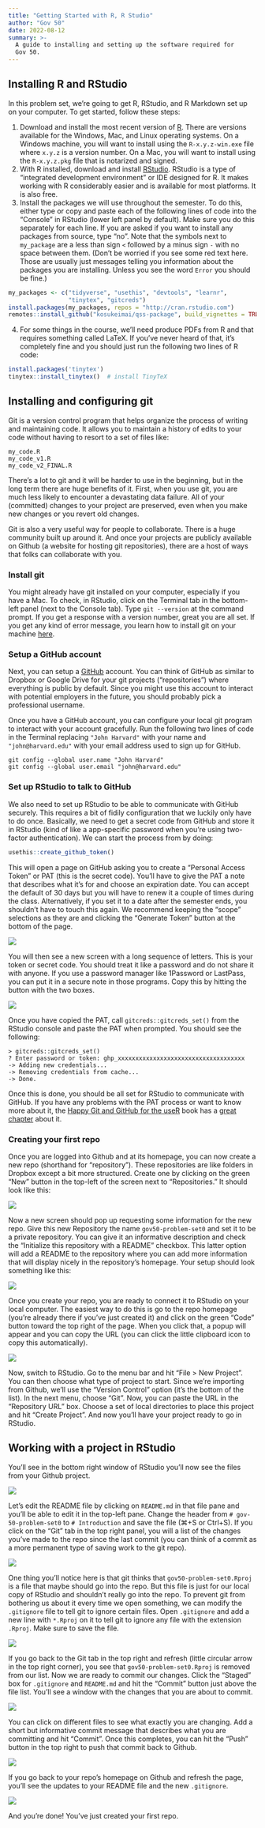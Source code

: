 ```yaml
---
title: "Getting Started with R, R Studio"
author: "Gov 50"
date: 2022-08-12
summary: >-
  A guide to installing and setting up the software required for
  Gov 50. 
---
```


## Installing R and RStudio

In this problem set, we're going to get R, RStudio, and R Markdown set up on your computer. To get started, follow these steps: 

1. Download and install the most recent version of [R][]. There are versions available for the Windows, Mac, and Linux operating systems. On a Windows machine, you will want to install using the `R-x.y.z-win.exe` file where `x.y.z` is a version number. On a Mac, you will want to install using the `R-x.y.z.pkg` file that is notarized and signed. 
2. With R installed, download and install [RStudio][]. RStudio is a type of "integrated development environment" or IDE designed for R. It makes working with R considerably easier and is available for most platforms. It is also free. 
3. Install the packages we will use throughout the semester. To do this, either type or copy and paste each of the following lines of code into the "Console" in RStudio (lower left panel by default). Make sure you do this separately for each line. If you are asked if you want to install any packages from source, type "no". Note that the symbols next to `my_package` are a less than sign `<` followed by a minus sign `-` with no space between them. (Don't be worried if you see some red text here. Those are usually just messages telling you information about the packages you are installing. Unless you see the word `Error` you should be fine.)

```r
my_packages <- c("tidyverse", "usethis", "devtools", "learnr",
                 "tinytex", "gitcreds")
install.packages(my_packages, repos = "http://cran.rstudio.com")
remotes::install_github("kosukeimai/qss-package", build_vignettes = TRUE)
```
  


4. For some things in the course, we'll need produce PDFs from R and that requires something called LaTeX. If you've never heard of that, it's completely fine and you should just run the following two lines of R code:

```r
install.packages('tinytex')
tinytex::install_tinytex()  # install TinyTeX
```


## Installing and configuring git

Git is a version control program that helps organize the process of writing and maintaining code. It allows you to maintain a history of edits to your code without having to resort to a set of files like:

```
my_code.R
my_code_v1.R
my_code_v2_FINAL.R
```

There's a lot to git and it will be harder to use in the beginning, but in the long term there are huge benefits of it. First, when you use git, you are much less likely to encounter a devastating data failure. All of your (committed) changes to your project are preserved, even when you make new changes or you revert old changes. 

Git is also a very useful way for people to collaborate. There is a huge community built up around it. And once your projects are publicly available on Github (a website for hosting git repositories), there are a host of ways that folks can collaborate with you. 

### Install git

You might already have git installed on your computer, especially if you have a Mac. To check, in RStudio, click on the Terminal tab in the bottom-left panel (next to the Console tab). Type `git --version` at the command prompt. If you get a response with a version number, great you are all set. If you get any kind of error message, you learn how to install git on your machine [here][happygit]. 

### Setup a GitHub account

Next, you can setup a [GitHub][] account. You can think of GitHub as similar to Dropbox or Google Drive for your git projects ("repositories") where everything is public by default. Since you might use this account to interact with potential employers in the future, you should probably pick a professional username. 

Once you have a GitHub account, you can configure your local git program to interact with your account gracefully. Run the following two lines of code in the Terminal replacing `"John Harvard"` with your name and `"john@harvard.edu"` with your email address used to sign up for GitHub. 

```
git config --global user.name "John Harvard"
git config --global user.email "john@harvard.edu"
```

### Set up RStudio to talk to GitHub

We also need to set up RStudio to be able to communicate with GitHub securely. This requires a bit of fidily configuration that we luckily only have to do once. Basically, we need to get a secret code from GitHub and store it in RStudio (kind of like a app-specific password when you're using two-factor authentication). We can start the process from by doing:

```r
usethis::create_github_token()
```

This will open a page on GitHub asking you to create a "Personal Access Token" or PAT (this is the secret code). You'll have to give the PAT a note that describes what it's for and choose an expiration date. You can accept the default of 30 days but you will have to renew it a couple of times during the class. Alternatively, if you set it to a date after the semester ends, you shouldn't have to touch this again. We recommend keeping the "scope" selections as they are and clicking the "Generate Token" button at the bottom of the page.

![](/files/img/assignments/github-pat.png){fig-alt="Create a GitHub PAT"}

You will then see a new screen with a long sequence of letters. This is your token or secret code. You should treat it like a password and do not share it with anyone. If you use a password manager like 1Password or LastPass, you can put it in a secure note in those programs. Copy this by hitting the button with the two boxes. 

![](/files/img/assignments/github-pat-copy.png){fig-alt="Copy the GitHub PAT"}

Once you have copied the PAT, call `gitcreds::gitcreds_set()` from the RStudio console and paste the PAT when prompted. You should see the following:

```
> gitcreds::gitcreds_set()
? Enter password or token: ghp_xxxxxxxxxxxxxxxxxxxxxxxxxxxxxxxxxxxx
-> Adding new credentials...
-> Removing credentials from cache...
-> Done.
```

Once this is done, you should be all set for RStudio to communicate with GitHub. If you have any problems with the PAT process or want to know more about it, the [Happy Git and GitHub for the useR](https://happygitwithr.com/) book has a [great chapter](https://happygitwithr.com/https-pat.html) about it. 


### Creating your first repo

Once you are logged into Github and at its homepage, you can now create a new repo (shorthand for "repository"). These repositories are like folders in Dropbox except a bit more structured. Create one by clicking on the green "New" button in the top-left of the screen next to "Repositories." It should look like this:

![](/files/img/assignments/github-create-new.png){fig-alt="Create a new repo"}
 
Now a new screen should pop up requesting some information for the new repo. Give this new Repository the name `gov50-problem-set0` and set it to be a private repository. You can give it an informative description and check the "Initialize this repository with a README" checkbox. This latter option will add a README to the repository where you can add more information that will display nicely in the repository's homepage. Your setup should look something like this:

![](/files/img/assignments/github-create-options.png){fig-alt="New Repo Options"}


Once you create your repo, you are ready to connect it to RStudio on your local computer. The easiest way to do this is go to the repo homepage (you're already there if you've just created it) and click on the green "Code" button toward the top right of the page. When you click that, a popup will appear and you can copy the URL (you can click the little clipboard icon to copy this automatically). 

![](/files/img/assignments/github-clone.png){fig-alt="Cloning the repo"}

Now, switch to RStudio. Go to the menu bar and hit "File > New Project". You can then choose what type of project to start. Since we're importing from Github, we'll use the "Version Control" option (it's the bottom of the list). In the next menu, choose "Git". Now, you can paste the URL in the "Repository URL" box. Choose a set of local directories to place this project and hit "Create Project". And now you'll have your project ready to go in RStudio. 

## Working with a project in RStudio

You'll see in the bottom right window of RStudio you'll now see the files from your Github project. 

![](/files/img/assignments/rstudio-files.png){fig-alt="Files in RStudio"}


Let's edit the README file by clicking on `README.md` in that file pane and you'll be able to edit it in the top-left pane. Change the header from `# gov-50-problem-set0` to `# Introduction` and save the file (⌘+S or Ctrl+S). If you click on the "Git" tab in the top right panel, you will a list of the changes you've made to the repo since the last commit (you can think of a commit as a more permanent type of saving work to the git repo). 

![](/files/img/assignments/rstudio-git-panel.png){fig-alt="Git panel in RStudio"}


One thing you'll notice here is that git thinks that `gov50-problem-set0.Rproj` is a file that maybe should go into the repo. But this file is just for our local copy of RStudio and shouldn't really go into the repo. To prevent git from bothering us about it every time we open something, we can modify the `.gitignore` file to tell git to ignore certain files. Open `.gitignore` and add a new line with `*.Rproj` on it to tell git to ignore any file with the extension `.Rproj`. Make sure to save the file. 

![](/files/img/assignments/rstudio-edit-gitignore.png){fig-alt="Editing .gitignore"}


If you go back to the Git tab in the top right and refresh (little circular arrow in the top right corner), you see that `gov50-problem-set0.Rproj` is removed from our list. Now we are ready to commit our changes. Click the "Staged" box for `.gitignore` and `README.md` and hit the "Commit" button just above the file list. You'll see a window with the changes that you are about to commit. 

![](/files/img/assignments/rstudio-commit.png){fig-alt="Commit dialog box in RStudio"}


You can click on different files to see what exactly you are changing. Add a short but informative commit message that describes what you are committing and hit "Commit". Once this completes, you can hit the "Push" button in the top right to push that commit back to Github. 

![](/files/img/assignments/rstudio-push.png){fig-alt="Push to GitHub"}

If you go back to your repo's homepage on Github and refresh the page, you'll see the updates to your README file and the new `.gitignore`.

![](/files/img/assignments/github-changed.png){fig-alt="Github repo after commit"}

And you're done! You've just created your first repo. 



[R]: https://cloud.r-project.org/
[RStudio]:https://rstudio.com/
[happygit]: https://happygitwithr.com/install-git.html
[Github]: https://github.com/join
